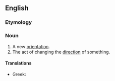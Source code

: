 {{also|réorientation}}
==English==

===Etymology===
{{prefix|en|re|orientation}}

===Noun===
{{en-noun|~}}

# A new [[orientation]].
# The act of changing the [[direction]] of something.

====Translations====
{{trans-top|the act of reorienting}}
* Greek: {{t|el|αναπροσανατολισμός|m}}
{{trans-mid}}
{{trans-bottom}}